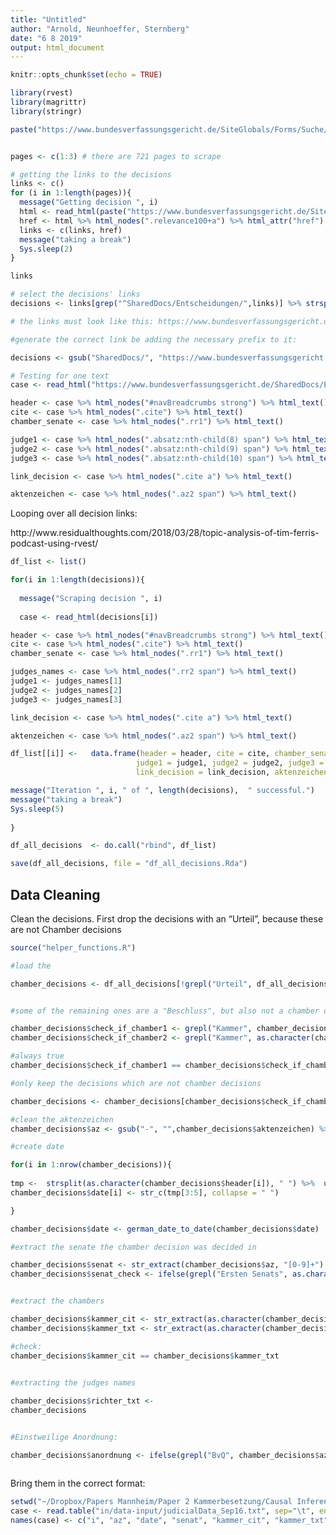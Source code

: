 ```yaml
---
title: "Untitled"
author: "Arnold, Neunhoeffer, Sternberg"
date: "6 8 2019"
output: html_document
---
```


```r
knitr::opts_chunk$set(echo = TRUE)
```


```r

library(rvest)
library(magrittr)
library(stringr)


```


```r

paste("https://www.bundesverfassungsgericht.de/SiteGlobals/Forms/Suche/Entscheidungensuche_Formular.html?gtp=5403124_list%253D",i,"&language_=de", sep = "")



```


```r

pages <- c(1:3) # there are 721 pages to scrape

# getting the links to the decisions
links <- c()
for (i in 1:length(pages)){
  message("Getting decision ", i)
  html <- read_html(paste("https://www.bundesverfassungsgericht.de/SiteGlobals/Forms/Suche/Entscheidungensuche_Formular.html?gtp=5403124_list%253D",i,"&language_=de", sep = ""))
  href <- html %>% html_nodes(".relevance100+a") %>% html_attr("href")
  links <- c(links, href)
  message("taking a break")
  Sys.sleep(2)
}

links


```



```r

# select the decisions' links
decisions <- links[grep("^SharedDocs/Entscheidungen/",links)] %>% strsplit(";") %>% sapply("[", 1)

# the links must look like this: https://www.bundesverfassungsgericht.de/SharedDocs/Entscheidungen/DE/2019/07/rs20190730_2bvr168514.html

#generate the correct link be adding the necessary prefix to it:

decisions <- gsub("SharedDocs/", "https://www.bundesverfassungsgericht.de/SharedDocs/", decisions)

```


```r


# Testing for one text
case <- read_html("https://www.bundesverfassungsgericht.de/SharedDocs/Entscheidungen/DE/2019/05/qk20190524_1bvq004619.html")

header <- case %>% html_nodes("#navBreadcrumbs strong") %>% html_text()
cite <- case %>% html_nodes(".cite") %>% html_text()
chamber_senate <- case %>% html_nodes(".rr1") %>% html_text()

judge1 <- case %>% html_nodes(".absatz:nth-child(8) span") %>% html_text()
judge2 <- case %>% html_nodes(".absatz:nth-child(9) span") %>% html_text()
judge3 <- case %>% html_nodes(".absatz:nth-child(10) span") %>% html_text()

link_decision <- case %>% html_nodes(".cite a") %>% html_text()

aktenzeichen <- case %>% html_nodes(".az2 span") %>% html_text()


```

Looping over all decision links:


http://www.residualthoughts.com/2018/03/28/topic-analysis-of-tim-ferris-podcast-using-rvest/
```r

df_list <- list()

for(i in 1:length(decisions)){
  
  message("Scraping decision ", i)
  
  case <- read_html(decisions[i])

header <- case %>% html_nodes("#navBreadcrumbs strong") %>% html_text()
cite <- case %>% html_nodes(".cite") %>% html_text()
chamber_senate <- case %>% html_nodes(".rr1") %>% html_text()

judges_names <- case %>% html_nodes(".rr2 span") %>% html_text()
judge1 <- judges_names[1]
judge2 <- judges_names[2]
judge3 <- judges_names[3]

link_decision <- case %>% html_nodes(".cite a") %>% html_text()

aktenzeichen <- case %>% html_nodes(".az2 span") %>% html_text()

df_list[[i]] <-   data.frame(header = header, cite = cite, chamber_senate = chamber_senate,
                            judge1 = judge1, judge2 = judge2, judge3 = judge3,
                            link_decision = link_decision, aktenzeichen = aktenzeichen)

message("Iteration ", i, " of ", length(decisions),  " successful.")
message("taking a break")
Sys.sleep(5)
  
}

df_all_decisions  <- do.call("rbind", df_list)

save(df_all_decisions, file = "df_all_decisions.Rda")

```

## Data Cleaning

Clean the decisions. First drop the decisions with an "Urteil", because these are not Chamber decisions

```r
source("helper_functions.R")

#load the 

chamber_decisions <- df_all_decisions[!grepl("Urteil", df_all_decisions$header), ]


#some of the remaining ones are a "Beschluss", but also not a chamber decisions. Because we know that sometimes there is a mistake in the citings, we make double sure that we do not drop the wrong decisions by checking whether the word "Kammer" is in the header of the decision and the suggested citation:

chamber_decisions$check_if_chamber1 <- grepl("Kammer", chamber_decisions$cite)
chamber_decisions$check_if_chamber2 <- grepl("Kammer", as.character(chamber_decisions$chamber_senate))

#always true
chamber_decisions$check_if_chamber1 == chamber_decisions$check_if_chamber2

#only keep the decisions which are not chamber decisions

chamber_decisions <- chamber_decisions[chamber_decisions$check_if_chamber1 == TRUE, ]

#clean the aktenzeichen
chamber_decisions$az <- gsub("-", "",chamber_decisions$aktenzeichen) %>% str_trim()

#create date

for(i in 1:nrow(chamber_decisions)){
  
tmp <-  strsplit(as.character(chamber_decisions$header[i]), " ") %>%  unlist()
chamber_decisions$date[i] <- str_c(tmp[3:5], collapse = " ")

}

chamber_decisions$date <- german_date_to_date(chamber_decisions$date)

#extract the senate the chamber decision was decided in

chamber_decisions$senat <- str_extract(chamber_decisions$az, "[0-9]+") 
chamber_decisions$senat_check <- ifelse(grepl("Ersten Senats", as.character(chamber_decisions$chamber_senate)), 1, 2)


#extract the chambers

chamber_decisions$kammer_cit <- str_extract(as.character(chamber_decisions$cite), "[0-9]+")
chamber_decisions$kammer_txt <- str_extract(as.character(chamber_decisions$chamber_senate), "[0-9]+") 

#check:
chamber_decisions$kammer_cit == chamber_decisions$kammer_txt
  

#extracting the judges names

chamber_decisions$richter_txt <- 
chamber_decisions


#Einstweilige Anordnung:

chamber_decisions$anordnung <- ifelse(grepl("BvQ", chamber_decisions$az), 1, 0)



```


Bring them in the correct format:

```r

setwd("~/Dropbox/Papers Mannheim/Paper 2 Kammerbesetzung/Causal Inference Paper/chamber_paper_august2019/chamberGFCC")
case <- read.table("in/data-input/judicialData_Sep16.txt", sep="\t", encoding = "UTF-8")
names(case) <- c("i", "az", "date", "senat", "kammer_cit", "kammer_txt", "richter_raw", "richter_txt", "richter_cit", "Anordnung", "link")

```


```r



```






